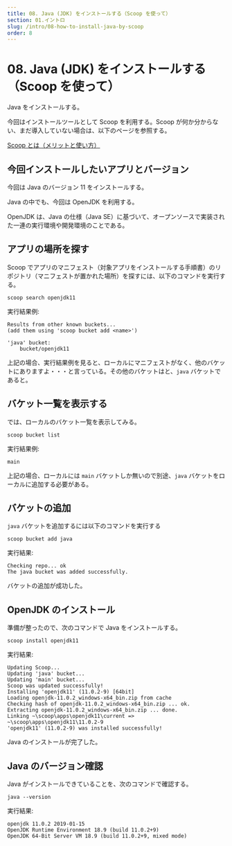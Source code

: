 ```yaml
---
title: 08. Java (JDK) をインストールする（Scoop を使って）
section: 01.イントロ
slug: /intro/08-how-to-install-java-by-scoop
order: 8
---
```


# 08. Java (JDK) をインストールする（Scoop を使って）

Java をインストールする。

今回はインストールツールとして Scoop を利用する。Scoop が何か分からない、まだ導入していない場合は、以下のページを参照する。

[Scoop とは（メリットと使い方）](./05-merit-of-scoop)

## 今回インストールしたいアプリとバージョン

今回は Java のバージョン 11 をインストールする。

Java の中でも、今回は OpenJDK を利用する。

OpenJDK は、Java の仕様（Java SE）に基づいて、オープンソースで実装された一連の実行環境や開発環境のことである。

## アプリの場所を探す

Scoop でアプリのマニフェスト（対象アプリをインストールする手順書）のリポジトリ（マニフェストが置かれた場所）を探すには、以下のコマンドを実行する。

```console
scoop search openjdk11
```

実行結果例:

```
Results from other known buckets...
(add them using 'scoop bucket add <name>')

'java' bucket:
    bucket/openjdk11
```

上記の場合、実行結果例を見ると、ローカルにマニフェストがなく、他のバケットにありますよ・・・と言っている。その他のバケットはと、`java` バケットであると。

## バケット一覧を表示する

では、ローカルのバケット一覧を表示してみる。

```console
scoop bucket list
```

実行結果例:

```
main
```

上記の場合、ローカルには `main` バケットしか無いので別途、`java` バケットをローカルに追加する必要がある。

## バケットの追加

`java` バケットを追加するには以下のコマンドを実行する

```console
scoop bucket add java
```

実行結果:

```
Checking repo... ok
The java bucket was added successfully.
```

バケットの追加が成功した。

## OpenJDK のインストール

準備が整ったので、次のコマンドで Java をインストールする。

```console
scoop install openjdk11
```

実行結果:

```
Updating Scoop...
Updating 'java' bucket...
Updating 'main' bucket...
Scoop was updated successfully!
Installing 'openjdk11' (11.0.2-9) [64bit]
Loading openjdk-11.0.2_windows-x64_bin.zip from cache
Checking hash of openjdk-11.0.2_windows-x64_bin.zip ... ok.
Extracting openjdk-11.0.2_windows-x64_bin.zip ... done.
Linking ~\scoop\apps\openjdk11\current => ~\scoop\apps\openjdk11\11.0.2-9
'openjdk11' (11.0.2-9) was installed successfully!
```

Java のインストールが完了した。

## Java のバージョン確認

Java がインストールできていることを、次のコマンドで確認する。

```console
java --version
```

実行結果:

```
openjdk 11.0.2 2019-01-15
OpenJDK Runtime Environment 18.9 (build 11.0.2+9)
OpenJDK 64-Bit Server VM 18.9 (build 11.0.2+9, mixed mode)
```



